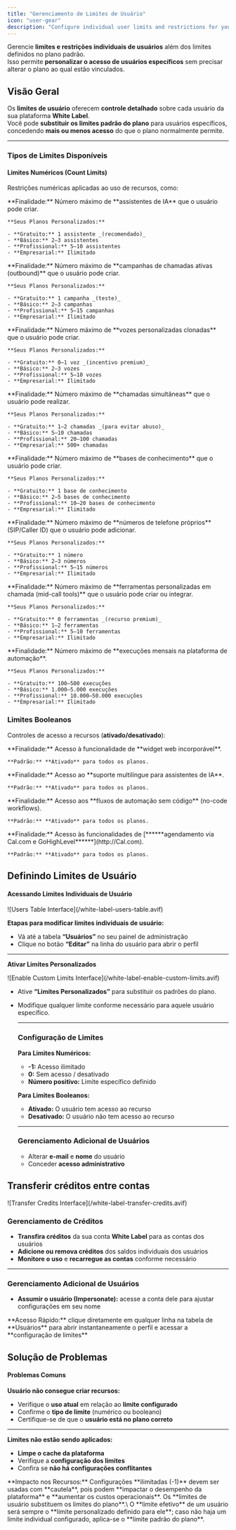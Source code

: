 ```yaml
---
title: "Gerenciamento de Limites de Usuário"
icon: "user-gear"
description: "Configure individual user limits and restrictions for your white label platform users"
---
```


Gerencie **limites e restrições individuais de usuários** além dos limites definidos no plano padrão.\
Isso permite **personalizar o acesso de usuários específicos** sem precisar alterar o plano ao qual estão vinculados.

## **Visão Geral**

Os **limites de usuário** oferecem **controle detalhado** sobre cada usuário da sua plataforma **White Label**.\
Você pode **substituir os limites padrão do plano** para usuários específicos, concedendo **mais ou menos acesso** do que o plano normalmente permite.

---

### **Tipos de Limites Disponíveis**

#### **Limites Numéricos (Count Limits)**

Restrições numéricas aplicadas ao uso de recursos, como:

<AccordionGroup>
  <Accordion title="Assistentes" icon="robot">
    **Finalidade:** Número máximo de **assistentes de IA** que o usuário pode criar.

    **Seus Planos Personalizados:**

    - **Gratuito:** 1 assistente _(recomendado)_
    - **Básico:** 2–3 assistentes
    - **Profissional:** 5–10 assistentes
    - **Empresarial:** Ilimitado
  </Accordion>
  <Accordion title="Campanhas" icon="bullhorn">
    **Finalidade:** Número máximo de **campanhas de chamadas ativas (outbound)** que o usuário pode criar.

    **Seus Planos Personalizados:**

    - **Gratuito:** 1 campanha _(teste)_
    - **Básico:** 2–3 campanhas
    - **Profissional:** 5–15 campanhas
    - **Empresarial:** Ilimitado
  </Accordion>
  <Accordion title="Vozes Clonadas" icon="microphone">
    **Finalidade:** Número máximo de **vozes personalizadas clonadas** que o usuário pode criar.

    **Seus Planos Personalizados:**

    - **Gratuito:** 0–1 voz _(incentivo premium)_
    - **Básico:** 2–3 vozes
    - **Profissional:** 5–10 vozes
    - **Empresarial:** Ilimitado
  </Accordion>
  <Accordion title="Chamadas Paralelas" icon="phone">
    **Finalidade:** Número máximo de **chamadas simultâneas** que o usuário pode realizar.

    **Seus Planos Personalizados:**

    - **Gratuito:** 1–2 chamadas _(para evitar abuso)_
    - **Básico:** 5–10 chamadas
    - **Profissional:** 20–100 chamadas
    - **Empresarial:** 500+ chamadas
  </Accordion>
  <Accordion title="Base de Conhecimento" icon="database">
    **Finalidade:** Número máximo de **bases de conhecimento** que o usuário pode criar.

    **Seus Planos Personalizados:**

    - **Gratuito:** 1 base de conhecimento
    - **Básico:** 2–5 bases de conhecimento
    - **Profissional:** 10–20 bases de conhecimento
    - **Empresarial:** Ilimitado
  </Accordion>
  <Accordion title="Números Próprios" icon="hashtag">
    **Finalidade:** Número máximo de **números de telefone próprios** (SIP/Caller ID) que o usuário pode adicionar.

    **Seus Planos Personalizados:**

    - **Gratuito:** 1 número
    - **Básico:** 2–3 números
    - **Profissional:** 5–15 números
    - **Empresarial:** Ilimitado
  </Accordion>
  <Accordion title="Ferramentas de Chamada" icon="wrench">
    **Finalidade:** Número máximo de **ferramentas personalizadas em chamada (mid-call tools)** que o usuário pode criar ou integrar.

    **Seus Planos Personalizados:**

    - **Gratuito:** 0 ferramentas _(recurso premium)_
    - **Básico:** 1–2 ferramentas
    - **Profissional:** 5–10 ferramentas
    - **Empresarial:** Ilimitado
  </Accordion>
  <Accordion title="Execuções de Automação" icon="play">
    **Finalidade:** Número máximo de **execuções mensais na plataforma de automação**.

    **Seus Planos Personalizados:**

    - **Gratuito:** 100–500 execuções
    - **Básico:** 1.000–5.000 execuções
    - **Profissional:** 10.000–50.000 execuções
    - **Empresarial:** Ilimitado
  </Accordion>
</AccordionGroup>

### **Limites Booleanos**

Controles de acesso a recursos (**ativado/desativado**):

<AccordionGroup>
  <Accordion title="Web Widget" icon="code">
    **Finalidade:** Acesso à funcionalidade de **widget web incorporável**.

    **Padrão:** **Ativado** para todos os planos.
  </Accordion>
  <Accordion title="Língua Secundária" icon="language">
    **Finalidade:** Acesso ao **suporte multilíngue para assistentes de IA**.

    **Padrão:** **Ativado** para todos os planos.
  </Accordion>
  <Accordion title="Plataforma de Automação" icon="bolt">
    **Finalidade:** Acesso aos **fluxos de automação sem código** (no-code workflows).

    **Padrão:** **Ativado** para todos os planos.
  </Accordion>
  <Accordion title="Integração com Calendários" icon="calendar">
    **Finalidade:** Acesso às funcionalidades de [******agendamento via Cal.com e GoHighLevel******](http://Cal.com).

    **Padrão:** **Ativado** para todos os planos.
  </Accordion>
</AccordionGroup>

## **Definindo Limites de Usuário**

#### **Acessando Limites Individuais de Usuário**

<Frame>
  ![Users Table Interface](/white-label-users-table.avif)
</Frame>

**Etapas para modificar limites individuais de usuário:**

- Vá até a tabela **“Usuários”** no seu painel de administração
- Clique no botão **“Editar”** na linha do usuário para abrir o perfil

---

**Ativar Limites Personalizados**

<Frame>
  ![Enable Custom Limits Interface](/white-label-enable-custom-limits.avif)
</Frame>

- Ative **“Limites Personalizados”** para substituir os padrões do plano.
- Modifique qualquer limite conforme necessário para aquele usuário específico.

  ---

  ### **Configuração de Limites**

  **Para Limites Numéricos:**
  - **-1:** Acesso ilimitado
  - **0:** Sem acesso / desativado
  - **Número positivo:** Limite específico definido

  **Para Limites Booleanos:**
  - **Ativado:** O usuário tem acesso ao recurso
  - **Desativado:** O usuário não tem acesso ao recurso

  ---

  ### **Gerenciamento Adicional de Usuários**
  - Alterar **e-mail** e **nome** do usuário
  - Conceder **acesso administrativo**

## Transferir créditos entre contas

<Frame>
  ![Transfer Credits Interface](/white-label-transfer-credits.avif)
</Frame>

### **Gerenciamento de Créditos**

- **Transfira créditos** da sua conta **White Label** para as contas dos usuários
- **Adicione ou remova créditos** dos saldos individuais dos usuários
- **Monitore o uso** e **recarregue as contas** conforme necessário

---

### **Gerenciamento Adicional de Usuários**

- **Assumir o usuário (Impersonate):** acesse a conta dele para ajustar configurações em seu nome

<Tip>
  **Acesso Rápido:** clique diretamente em qualquer linha na tabela de **Usuários** para abrir instantaneamente o perfil e acessar a **configuração de limites**
</Tip>

## **Solução de Problemas**

#### **Problemas Comuns**

**Usuário não consegue criar recursos:**

- Verifique o **uso atual** em relação ao **limite configurado**
- Confirme o **tipo de limite** (numérico ou booleano)
- Certifique-se de que o **usuário está no plano correto**

---

**Limites não estão sendo aplicados:**

- **Limpe o cache da plataforma**
- Verifique a **configuração dos limites**
- Confira se **não há configurações conflitantes**

<Warning>
  **Impacto nos Recursos:** Configurações **ilimitadas (-1)** devem ser usadas com **cautela**, pois podem **impactar o desempenho da plataforma** e **aumentar os custos operacionais**.
</Warning>

<Note>
  Os **limites de usuário substituem os limites do plano**.\
  O **limite efetivo** de um usuário será sempre o **limite personalizado definido para ele**; caso não haja um limite individual configurado, aplica-se o **limite padrão do plano**.
</Note>